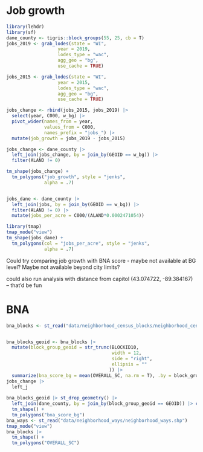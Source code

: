 # Job growth

```r
library(lehdr)
library(sf)
dane_county <- tigris::block_groups(55, 25, cb = T)
jobs_2019 <- grab_lodes(state = "WI", 
                   year = 2019, 
                   lodes_type = "wac", 
                   agg_geo = "bg",
                   use_cache = TRUE)

jobs_2015 <- grab_lodes(state = "WI", 
                   year = 2015, 
                   lodes_type = "wac", 
                   agg_geo = "bg",
                   use_cache = TRUE)

jobs_change <- rbind(jobs_2015, jobs_2019) |> 
  select(year, C000, w_bg) |> 
  pivot_wider(names_from = year, 
              values_from = C000,
              names_prefix = "jobs_") |> 
  mutate(job_growth = jobs_2019 - jobs_2015) 

jobs_change <- dane_county |> 
  left_join(jobs_change, by = join_by(GEOID == w_bg)) |> 
  filter(ALAND != 0) 

tm_shape(jobs_change) +
  tm_polygons("job_growth", style = "jenks",
              alpha = .7)


jobs_dane <- dane_county |> 
  left_join(jobs, by = join_by(GEOID == w_bg)) |> 
  filter(ALAND != 0) |> 
  mutate(jobs_per_acre = C000/(ALAND*0.0002471054))

library(tmap)
tmap_mode("view")
tm_shape(jobs_dane) +
  tm_polygons(col = "jobs_per_acre", style = "jenks",
              alpha = .7)

```

Could try comparing job growth with BNA score
 - maybe not available at BG level? Maybe not available beyond city limits?
 
could also run analysis with distance from capitol (43.074722, -89.384167) -- that'd be fun

# BNA
```r
bna_blocks <- st_read("data/neighborhood_census_blocks/neighborhood_census_blocks.shp")


bna_blocks_geoid <- bna_blocks |> 
  mutate(block_group_geoid = str_trunc(BLOCKID10, 
                                       width = 12, 
                                       side = "right",
                                       ellipsis = ""
                                      )) |> 
  summarize(bna_score_bg = mean(OVERALL_SC, na.rm = T), .by = block_group_geoid)
jobs_change |> 
  left_j
  
bna_blocks_geoid |> st_drop_geometry() |> 
  left_join(dane_county, by = join_by(block_group_geoid == GEOID)) |> class()
  tm_shape() +
  tm_polygons("bna_score_bg")
bna_ways <- st_read("data/neighborhood_ways/neighborhood_ways.shp")
tmap_mode("view")
bna_blocks |> 
  tm_shape() +
  tm_polygons("OVERALL_SC")
```




